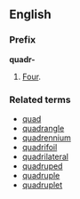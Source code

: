 ==English==
===Prefix===
'''quadr-'''

#[[Four]].

===Related terms===
*[[quad]]
*[[quadrangle]]
*[[quadrennium]]
*[[quadrifoil]]
*[[quadrilateral]]
*[[quadruped]]
*[[quadruple]]
*[[quadruplet]]